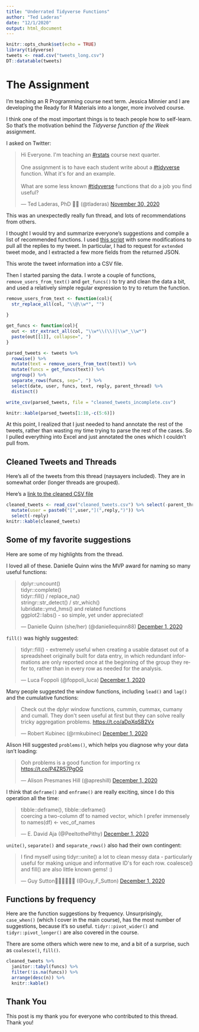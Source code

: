 ```yaml
---
title: "Underrated Tidyverse Functions"
author: "Ted Laderas"
date: "12/1/2020"
output: html_document
---
```


```r
knitr::opts_chunk$set(echo = TRUE)
library(tidyverse)
tweets <- read.csv("tweets_long.csv")
DT::datatable(tweets)
```

# The Assignment

I'm teaching an R Programming course next term. Jessica Minnier and I are developing the Ready for R Materials into a longer, more involved course.

I think one of the most important things is to teach people how to self-learn. So that's the motivation behind the *Tidyverse function of the Week* assignment. 

I asked on Twitter:

<blockquote class="twitter-tweet"><p lang="en" dir="ltr">Hi Everyone. I&#39;m teaching an <a href="https://twitter.com/hashtag/rstats?src=hash&amp;ref_src=twsrc%5Etfw">#rstats</a> course next quarter. <br><br>One assignment is to have each student write about a <a href="https://twitter.com/hashtag/tidyverse?src=hash&amp;ref_src=twsrc%5Etfw">#tidyverse</a> function. What it&#39;s for and an example.<br><br>What are some less known <a href="https://twitter.com/hashtag/tidyverse?src=hash&amp;ref_src=twsrc%5Etfw">#tidyverse</a> functions that do a job you find useful?</p>&mdash; Ted Laderas, PhD 🏳️‍🌈 (@tladeras) <a href="https://twitter.com/tladeras/status/1333480918158254082?ref_src=twsrc%5Etfw">November 30, 2020</a></blockquote> <script async src="https://platform.twitter.com/widgets.js" charset="utf-8"></script>


This was an unexpectedly really fun thread, and lots of recommendations from others. 

I thought I would try and summarize everyone's suggestions and compile a list of recommended functions. I used [this script](https://github.com/gmellini/twitter-scraper) with some modifications to pull all the replies to my tweet. In particular, I had to request for `extended` tweet mode, and I extracted a few more fields from the returned JSON.

This wrote the tweet information into a CSV file.



Then I started parsing the data. I wrote a couple of functions, `remove_users_from_text()` and `get_funcs()` to try and clean the data a bit, and used a relatively simple regular expression to try to return the function.

```r
remove_users_from_text <- function(col){
  str_replace_all(col, "\\@\\w*", "")
  
}

get_funcs <- function(col){
  out <- str_extract_all(col, "\\w*\\(\\)|\\w*_\\w*")
  paste(out[[1]], collapse=", ")  
}

parsed_tweets <- tweets %>%
  rowwise() %>%
  mutate(text = remove_users_from_text(text)) %>%
  mutate(funcs = get_funcs(text)) %>%
  ungroup() %>%
  separate_rows(funcs, sep=", ") %>%
  select(date, user, funcs, text, reply, parent_thread) %>%
  distinct()

write_csv(parsed_tweets, file = "cleaned_tweets_incomplete.csv")

knitr::kable(parsed_tweets[1:10,-c(5:6)])
```

At this point, I realized that I just needed to hand annotate the rest of the tweets, rather than wasting my time trying to parse the rest of the cases. So I pulled everything into Excel and just annotated the ones which I couldn't pull from.

## Cleaned Tweets and Threads

Here's all of the tweets from this thread (naysayers included). They are in somewhat order (longer threads are grouped).

Here's a [link to the cleaned CSV file](cleaned_tweets.csv)

```r
cleaned_tweets <- read_csv("cleaned_tweets.csv") %>% select(-parent_thread) %>%
  mutate(user = paste0("[",user,"](",reply,")")) %>%
  select(-reply)
knitr::kable(cleaned_tweets)
```


## Some of my favorite suggestions

Here are some of my highlights from the thread.

I loved all of these. Danielle Quinn wins the MVP award for naming so many useful functions:

<blockquote class="twitter-tweet"><p lang="en" dir="ltr">dplyr::uncount()<br>tidyr::complete()<br>tidyr::fill() / replace_na()<br>stringr::str_detect() / str_which()<br>lubridate::ymd_hms() and related functions<br>ggplot2::labs() - so simple, yet under appreciated!</p>&mdash; Danielle Quinn (she/her) (@daniellequinn88) <a href="https://twitter.com/daniellequinn88/status/1333825406739345410?ref_src=twsrc%5Etfw">December 1, 2020</a></blockquote> <script async src="https://platform.twitter.com/widgets.js" charset="utf-8"></script>

`fill()` was highly suggested:

<blockquote class="twitter-tweet"><p lang="en" dir="ltr">tidyr::fill() - extremely useful when creating a usable dataset out of a spreadsheet originally built for data entry, in which redundant informations are only reported once at the beginning of the group they refer to, rather than in every row as needed for the analysis.</p>&mdash; Luca Foppoli (@foppoli_luca) <a href="https://twitter.com/foppoli_luca/status/1333780245896335360?ref_src=twsrc%5Etfw">December 1, 2020</a></blockquote> <script async src="https://platform.twitter.com/widgets.js" charset="utf-8"></script>

Many people suggested the window functions, including `lead()` and `lag()` and the cumulative functions:

<blockquote class="twitter-tweet"><p lang="en" dir="ltr">Check out the dplyr window functions, cummin, cummax, cumany and cumall. They don&#39;t seen useful at first but they can solve really tricky aggregation problems. <a href="https://t.co/aDpXqSB2Vx">https://t.co/aDpXqSB2Vx</a></p>&mdash; Robert Kubinec (@rmkubinec) <a href="https://twitter.com/rmkubinec/status/1333763578428526593?ref_src=twsrc%5Etfw">December 1, 2020</a></blockquote> <script async src="https://platform.twitter.com/widgets.js" charset="utf-8"></script>

Alison Hill suggested `problems()`, which helps you diagnose why your data isn't loading:

<blockquote class="twitter-tweet"><p lang="en" dir="ltr">Ooh problems is a good function for importing rx <a href="https://t.co/P4ZR57PgOG">https://t.co/P4ZR57PgOG</a></p>&mdash; Alison Presmanes Hill (@apreshill) <a href="https://twitter.com/apreshill/status/1333602216318537728?ref_src=twsrc%5Etfw">December 1, 2020</a></blockquote> <script async src="https://platform.twitter.com/widgets.js" charset="utf-8"></script>

I think that `deframe()` and `enframe()` are really exciting, since I do this operation all the time:

<blockquote class="twitter-tweet"><p lang="en" dir="ltr">tibble::deframe(), tibble::deframe()<br>coercing a two-column df to named vector, which I prefer immensely to names(df) &lt;- vec_of_names</p>&mdash; E. David Aja (@PeeltothePithy) <a href="https://twitter.com/PeeltothePithy/status/1333563043649900544?ref_src=twsrc%5Etfw">December 1, 2020</a></blockquote> <script async src="https://platform.twitter.com/widgets.js" charset="utf-8"></script>

`unite()`, `separate()` and `separate_rows()` also had their own contingent: 

<blockquote class="twitter-tweet"><p lang="en" dir="ltr">I find myself using tidyr::unite() a lot to clean messy data - particularly useful for making unique and informative ID&#39;s for each row. coalesce() and fill() are also little known gems! :)</p>&mdash; Guy Sutton🐝🌾🇿🇦🇿🇼 (@Guy_F_Sutton) <a href="https://twitter.com/Guy_F_Sutton/status/1333668370668003329?ref_src=twsrc%5Etfw">December 1, 2020</a></blockquote> <script async src="https://platform.twitter.com/widgets.js" charset="utf-8"></script>


## Functions by frequency

Here are the function suggestions by frequency. Unsurprisingly, `case_when()` (which I cover in the main course), has the most number of suggestions, because it's so useful. `tidyr::pivot_wider()` and `tidyr::pivot_longer()` are also covered in the course.


There are some others which were new to me, and a bit of a surprise, such as `coalesce()`, `fill()`. 


```r
cleaned_tweets %>%
  janitor::tabyl(funcs) %>%
  filter(!is.na(funcs)) %>%
  arrange(desc(n)) %>%
  knitr::kable()
```


## Thank You

This post is my thank you for everyone who contributed to this thread. Thank you!

